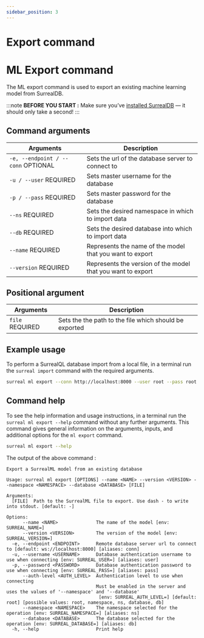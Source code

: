```yaml
---
sidebar_position: 3
---
```



# Export command

# ML Export command

The ML export command is used to export an existing machine learning model from SurrealDB.

:::note
__BEFORE YOU START :__ Make sure you’ve [installed SurrealDB](/docs/surrealdb/installation/overview/) — it should only take a second!
:::

## Command arguments

<table>
    <thead>
        <tr>
            <th colspan="2" scope="col">Arguments</th>
            <th scope="col">Description</th>
        </tr>
    </thead>  
    <tbody>
        <tr>
            <td colspan="2" scope="row" data-label="Arguments">
                <code>-e, --endpoint / --conn</code>
                <l className='grey'>OPTIONAL</l>
            </td>
            <td scope="row" data-label="Description">
            Sets the url of the database server to connect to
            </td>
        </tr>
        <tr>
            <td colspan="2" scope="row" data-label="Arguments">
                <code>-u / --user</code>
                <l className='yellow'>REQUIRED</l>
            </td>
            <td scope="row" data-label="Description">
                Sets master username for the database
            </td>
        </tr>
        <tr>
            <td colspan="2" scope="row" data-label="Arguments">
                <code>-p / --pass</code>
                <l className='yellow'>REQUIRED</l>
            </td>
            <td scope="row" data-label="Description">
                Sets master password for the database
            </td>
        </tr>
        <tr>
            <td colspan="2" scope="row" data-label="Arguments">
                <code>--ns</code>
                <l className='yellow'>REQUIRED</l>
            </td>
            <td scope="row" data-label="Description">
                Sets the desired namespace in which to import data
            </td>
        </tr>
        <tr>
            <td colspan="2" scope="row" data-label="Arguments">
                <code>--db</code>
                <l className='yellow'>REQUIRED</l>
            </td>
            <td scope="row" data-label="Description">
                Sets the desired database into which to import data
            </td>
        </tr>
        <tr>
            <td colspan="2" scope="row" data-label="Arguments">
                <code>--name</code>
                <l className='yellow'>REQUIRED</l>
            </td>
            <td scope="row" data-label="Description">
                Represents the name of the model that you want to export
            </td>
        </tr>
        <tr>
            <td colspan="2" scope="row" data-label="Arguments">
                <code>--version</code>
                <l className='yellow'>REQUIRED</l>
            </td>
            <td scope="row" data-label="Description">
                Represents the version of the model that you want to export
            </td>
        </tr>
    </tbody>
</table>

## Positional argument

<table>
    <thead>
        <tr>
            <th colspan="2" scope="col">Arguments</th>
            <th scope="col">Description</th>
        </tr>
    </thead>  
    <tbody>
        <tr>
            <td colspan="2" scope="row" data-label="Arguments">
                <code>file</code>
                <l className='yellow'>REQUIRED</l>
            </td>
            <td scope="row" data-label="Description">
            Sets the the path to the file which should be exported
            </td>
        </tr>
    </tbody>
</table>

## Example usage
To perform a SurrealQL database import from a local file, in a terminal run the `surreal import` command with the required arguments.

```bash
surreal ml export --conn http://localhost:8000 --user root --pass root --ns test --db test --name my-surrealml-model --version 1.0.0 my-surrealml-model.surml
```

## Command help
To see the help information and usage instructions, in a terminal run the `surreal ml export --help` command without any further arguments. This command gives general information on the arguments, inputs, and additional options for the `ml export` command.

```bash
surreal ml export --help
```

The output of the above command :


```
Export a SurrealML model from an existing database

Usage: surreal ml export [OPTIONS] --name <NAME> --version <VERSION> --namespace <NAMESPACE> --database <DATABASE> [FILE]

Arguments:
  [FILE]  Path to the SurrealML file to export. Use dash - to write into stdout. [default: -]

Options:
      --name <NAME>              The name of the model [env: SURREAL_NAME=]
      --version <VERSION>        The version of the model [env: SURREAL_VERSION=]
  -e, --endpoint <ENDPOINT>      Remote database server url to connect to [default: ws://localhost:8000] [aliases: conn]
  -u, --username <USERNAME>      Database authentication username to use when connecting [env: SURREAL_USER=] [aliases: user]
  -p, --password <PASSWORD>      Database authentication password to use when connecting [env: SURREAL_PASS=] [aliases: pass]
      --auth-level <AUTH_LEVEL>  Authentication level to use when connecting
                                 Must be enabled in the server and uses the values of '--namespace' and '--database'
                                  [env: SURREAL_AUTH_LEVEL=] [default: root] [possible values: root, namespace, ns, database, db]
      --namespace <NAMESPACE>    The namespace selected for the operation [env: SURREAL_NAMESPACE=] [aliases: ns]
      --database <DATABASE>      The database selected for the operation [env: SURREAL_DATABASE=] [aliases: db]
  -h, --help                     Print help
```

<br />